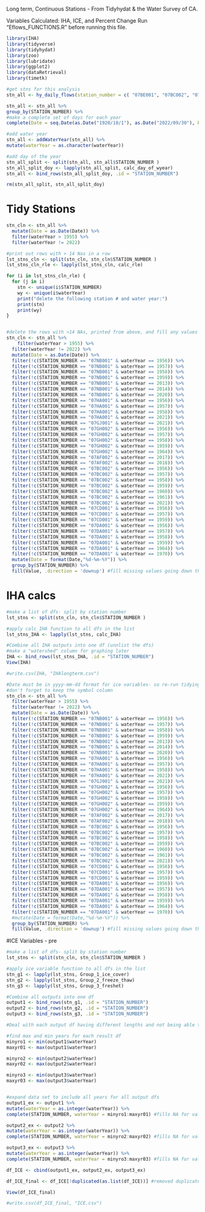 
Long term, Continuous Stations - From Tidyhydat & the Water Survey of CA.

Variables Calculated: IHA, ICE, and Percent Change
Run "Eflows_FUNCTIONS.R" before running this file.


```r

library(IHA)
library(tidyverse)
library(tidyhydat)
library(zoo)
library(lubridate)
library(ggplot2)
library(dataRetrieval)
library(timetk)

```


```r
#get stns for this analysis
stn_all <- hy_daily_flows(station_number = c( "07BE001", "07BC002", "07CD001", "07DA001", "07GH002", "07GJ001", "07HA001", "07NB001", '07AF002')) 

stn_all <- stn_all %>%
group_by(STATION_NUMBER) %>%
#make a complete set of days for each year 
complete(Date = seq.Date(as.Date("1920/10/1"), as.Date("2022/09/30"), by="day"))

#add water year
stn_all <- addWaterYear(stn_all) %>%
mutate(waterYear = as.character(waterYear))

#add day of the year
stn_all_split <- split(stn_all, stn_all$STATION_NUMBER )
stn_all_split_doy <- lapply(stn_all_split, calc_day_of_wyear)
stn_all <- bind_rows(stn_all_split_doy, .id = "STATION_NUMBER")

rm(stn_all_split, stn_all_split_doy)
```


# Tidy Stations
```r

stn_cln <- stn_all %>%
  mutate(Date = as.Date(Date)) %>%
  filter(waterYear > 1955) %>%
  filter(waterYear != 2022)

#print out rows with > 14 Nas in a row
lst_stns_cln <- split(stn_cln, stn_cln$STATION_NUMBER )
lst_stns_cln_rle <- lapply(lst_stns_cln, calc_rle)

for (i in lst_stns_cln_rle) {
  for (j in i)
    stn <- unique(i$STATION_NUMBER)
    wy <- unique(i$waterYear)
    print("delete the following station # and water year:")
    print(stn)
    print(wy)
}


#delete the rows with >14 NAs, printed from above, and fill any values that are missing with preceding values 
stn_cln <- stn_all %>%
    filter(waterYear > 1955) %>%
  filter(waterYear != 2022) %>%
  mutate(Date = as.Date(Date)) %>%
  filter(!c(STATION_NUMBER == "07NB001" & waterYear == 1956)) %>%
  filter(!c(STATION_NUMBER == "07NB001" & waterYear == 1957)) %>%
  filter(!c(STATION_NUMBER == "07NB001" & waterYear == 1958)) %>%
  filter(!c(STATION_NUMBER == "07NB001" & waterYear == 1959)) %>%        
  filter(!c(STATION_NUMBER == "07NB001" & waterYear == 2013)) %>%
  filter(!c(STATION_NUMBER == "07NB001" & waterYear == 2014)) %>%
  filter(!c(STATION_NUMBER == "07NB001" & waterYear == 2020)) %>%
  filter(!c(STATION_NUMBER == "07HA001" & waterYear == 1956)) %>%
  filter(!c(STATION_NUMBER == "07HA001" & waterYear == 1957)) %>%
  filter(!c(STATION_NUMBER == "07HA001" & waterYear == 1958)) %>%
  filter(!c(STATION_NUMBER == "07HA001" & waterYear == 2021)) %>%
  filter(!c(STATION_NUMBER == "07GJ001" & waterYear == 2021)) %>%
  filter(!c(STATION_NUMBER == "07GH002" & waterYear == 1956)) %>%
  filter(!c(STATION_NUMBER == "07GH002" & waterYear == 1957)) %>%
  filter(!c(STATION_NUMBER == "07GH002" & waterYear == 1958)) %>%
  filter(!c(STATION_NUMBER == "07GH002" & waterYear == 1959)) %>%
  filter(!c(STATION_NUMBER == "07GH002" & waterYear == 1964)) %>%
  filter(!c(STATION_NUMBER == "07AF002" & waterYear == 2017)) %>%
  filter(!c(STATION_NUMBER == "07AF002" & waterYear == 2018)) %>%
  filter(!c(STATION_NUMBER == "07BC002" & waterYear == 1956)) %>%
  filter(!c(STATION_NUMBER == "07BC002" & waterYear == 1957)) %>%
  filter(!c(STATION_NUMBER == "07BC002" & waterYear == 1958)) %>%
  filter(!c(STATION_NUMBER == "07BC002" & waterYear == 1959)) %>%
  filter(!c(STATION_NUMBER == "07BC002" & waterYear == 1960)) %>%  
  filter(!c(STATION_NUMBER == "07BC002" & waterYear == 1961)) %>%
  filter(!c(STATION_NUMBER == "07BC002" & waterYear == 2021)) %>%
  filter(!c(STATION_NUMBER == "07CD001" & waterYear == 1956)) %>%
  filter(!c(STATION_NUMBER == "07CD001" & waterYear == 1957)) %>%
  filter(!c(STATION_NUMBER == "07CD001" & waterYear == 1959)) %>%
  filter(!c(STATION_NUMBER == "07DA001" & waterYear == 1956)) %>%
  filter(!c(STATION_NUMBER == "07DA001" & waterYear == 1957)) %>%
  filter(!c(STATION_NUMBER == "07DA001" & waterYear == 1958)) %>%
  filter(!c(STATION_NUMBER == "07DA001" & waterYear == 1959)) %>%
  filter(!c(STATION_NUMBER == "07DA001" & waterYear == 1964)) %>%
  filter(!c(STATION_NUMBER == "07DA001" & waterYear == 1970)) %>%
  mutate(Date = format(Date,"%d-%m-%Y")) %>%
  group_by(STATION_NUMBER) %>%
  fill(Value, .direction = 'downup') #fill missing values going down then up (ie at start of df)

```

# IHA calcs
```r

#make a list of dfs- split by station number
lst_stns <- split(stn_cln, stn_cln$STATION_NUMBER )

#apply calc_IHA function to all dfs in the list
lst_stns_IHA <- lapply(lst_stns, calc_IHA)

#Combine all IHA outputs into one df (unnlist the dfs)
#make a "watershed" column for graphing later
IHA <- bind_rows(lst_stns_IHA, .id = "STATION_NUMBER")
View(IHA)

#write.csv(IHA, "IHAlongterm.csv")
```


```r

#Date must be in yyyy-mm-dd format for ice variables- so re-run tidying code for pre and post dfs without the line that mutates to dd-mm-yyyy format. 
#don't forget to keep the symbol column
stn_cln <- stn_all %>%
  filter(waterYear > 1955) %>%
  filter(waterYear != 2022) %>%
  mutate(Date = as.Date(Date)) %>%
  filter(!c(STATION_NUMBER == "07NB001" & waterYear == 1956)) %>%
  filter(!c(STATION_NUMBER == "07NB001" & waterYear == 1957)) %>%
  filter(!c(STATION_NUMBER == "07NB001" & waterYear == 1958)) %>%
  filter(!c(STATION_NUMBER == "07NB001" & waterYear == 1959)) %>%        
  filter(!c(STATION_NUMBER == "07NB001" & waterYear == 2013)) %>%
  filter(!c(STATION_NUMBER == "07NB001" & waterYear == 2014)) %>%
  filter(!c(STATION_NUMBER == "07NB001" & waterYear == 2020)) %>%
  filter(!c(STATION_NUMBER == "07HA001" & waterYear == 1956)) %>%
  filter(!c(STATION_NUMBER == "07HA001" & waterYear == 1957)) %>%
  filter(!c(STATION_NUMBER == "07HA001" & waterYear == 1958)) %>%
  filter(!c(STATION_NUMBER == "07HA001" & waterYear == 2021)) %>%
  filter(!c(STATION_NUMBER == "07GJ001" & waterYear == 2021)) %>%
  filter(!c(STATION_NUMBER == "07GH002" & waterYear == 1956)) %>%
  filter(!c(STATION_NUMBER == "07GH002" & waterYear == 1957)) %>%
  filter(!c(STATION_NUMBER == "07GH002" & waterYear == 1958)) %>%
  filter(!c(STATION_NUMBER == "07GH002" & waterYear == 1959)) %>%
  filter(!c(STATION_NUMBER == "07GH002" & waterYear == 1964)) %>%
  filter(!c(STATION_NUMBER == "07AF002" & waterYear == 2017)) %>%
  filter(!c(STATION_NUMBER == "07AF002" & waterYear == 2018)) %>%
  filter(!c(STATION_NUMBER == "07BC002" & waterYear == 1956)) %>%
  filter(!c(STATION_NUMBER == "07BC002" & waterYear == 1957)) %>%
  filter(!c(STATION_NUMBER == "07BC002" & waterYear == 1958)) %>%
  filter(!c(STATION_NUMBER == "07BC002" & waterYear == 1959)) %>%
  filter(!c(STATION_NUMBER == "07BC002" & waterYear == 1960)) %>%  
  filter(!c(STATION_NUMBER == "07BC002" & waterYear == 1961)) %>%
  filter(!c(STATION_NUMBER == "07BC002" & waterYear == 2021)) %>%
  filter(!c(STATION_NUMBER == "07CD001" & waterYear == 1956)) %>%
  filter(!c(STATION_NUMBER == "07CD001" & waterYear == 1957)) %>%
  filter(!c(STATION_NUMBER == "07CD001" & waterYear == 1959)) %>%
  filter(!c(STATION_NUMBER == "07DA001" & waterYear == 1956)) %>%
  filter(!c(STATION_NUMBER == "07DA001" & waterYear == 1957)) %>%
  filter(!c(STATION_NUMBER == "07DA001" & waterYear == 1958)) %>%
  filter(!c(STATION_NUMBER == "07DA001" & waterYear == 1959)) %>%
  filter(!c(STATION_NUMBER == "07DA001" & waterYear == 1964)) %>%
  filter(!c(STATION_NUMBER == "07DA001" & waterYear == 1970)) %>%
  #mutate(Date = format(Date,"%d-%m-%Y")) %>%
  group_by(STATION_NUMBER) %>%
  fill(Value, .direction = 'downup') #fill missing values going down then up (ie at start of df)

```

#ICE Variables - pre
```r
#make a list of dfs- split by station number
lst_stns <- split(stn_cln, stn_cln$STATION_NUMBER )

#apply ice variable function to all dfs in the list
stn_g1 <- lapply(lst_stns, Group_1_ice_cover)
stn_g2 <- lapply(lst_stns, Group_2_freeze_thaw)
stn_g3 <- lapply(lst_stns, Group_3_freshet)

#Combine all outputs into one df
output1 <- bind_rows(stn_g1, .id = "STATION_NUMBER") 
output2 <- bind_rows(stn_g2, .id = "STATION_NUMBER")
output3 <- bind_rows(stn_g3, .id = "STATION_NUMBER")

```


```r

#Deal with each output df having different lengths and not being able to combine them

#find max and min years for each result df
minyro1 <- min(output1$waterYear)
maxyr01 <- max(output1$waterYear)

minyro2 <- min(output2$waterYear)
maxyr02 <- max(output2$waterYear)

minyro3 <- min(output3$waterYear)
maxyr03 <- max(output3$waterYear)


#expand data set to include all years for all output dfs
output1_ex <- output1 %>%
mutate(waterYear = as.integer(waterYear)) %>%
complete(STATION_NUMBER, waterYear = minyro1:maxyr01) #fills NA for values for missing years 

output2_ex <- output2 %>%
mutate(waterYear = as.integer(waterYear)) %>%
complete(STATION_NUMBER, waterYear = minyro2:maxyr02) #fills NA for values for missing years 

output3_ex <- output3 %>%
mutate(waterYear = as.integer(waterYear)) %>%
complete(STATION_NUMBER, waterYear = minyro3:maxyr03) #fills NA for values for missing years 

df_ICE <- cbind(output1_ex, output2_ex, output3_ex)

df_ICE_final <- df_ICE[!duplicated(as.list(df_ICE))] #removed duplicated columns

View(df_ICE_final)

#write.csv(df_ICE_final, "ICE.csv")

```



```r

```



```r

```

